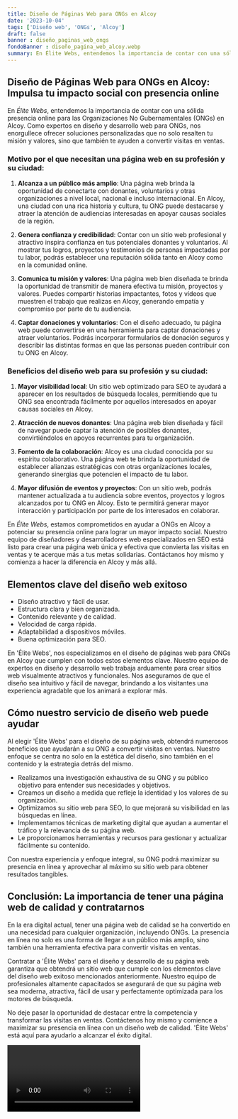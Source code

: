 ```yaml
---
title: Diseño de Páginas Web para ONGs en Alcoy
date: '2023-10-04'
tags: ['Diseño web', 'ONGs', 'Alcoy']
draft: false
banner : diseño_paginas_web_ongs
fondoBanner : diseño_pagina_web_alcoy.webp
summary: En Élite Webs, entendemos la importancia de contar con una sólida presencia online para las Organizaciones No Gubernamentales (ONGs) en Alcoy. Como expertos en diseño y desarrollo web para ONGs, nos enorgullece ofrecer soluciones personalizadas que no solo resalten tu misión y valores, sino que también te ayuden a convertir visitas en ventas. 
---
```


## Diseño de Páginas Web para ONGs en Alcoy: Impulsa tu impacto social con presencia online

En *Élite Webs*, entendemos la importancia de contar con una sólida presencia online para las Organizaciones No Gubernamentales (ONGs) en Alcoy. Como expertos en diseño y desarrollo web para ONGs, nos enorgullece ofrecer soluciones personalizadas que no solo resalten tu misión y valores, sino que también te ayuden a convertir visitas en ventas. 

### Motivo por el que necesitan una página web en su profesión y su ciudad:

1. **Alcanza a un público más amplio**: Una página web brinda la oportunidad de conectarte con donantes, voluntarios y otras organizaciones a nivel local, nacional e incluso internacional. En Alcoy, una ciudad con una rica historia y cultura, tu ONG puede destacarse y atraer la atención de audiencias interesadas en apoyar causas sociales de la región.

2. **Genera confianza y credibilidad**: Contar con un sitio web profesional y atractivo inspira confianza en tus potenciales donantes y voluntarios. Al mostrar tus logros, proyectos y testimonios de personas impactadas por tu labor, podrás establecer una reputación sólida tanto en Alcoy como en la comunidad online.

3. **Comunica tu misión y valores**: Una página web bien diseñada te brinda la oportunidad de transmitir de manera efectiva tu misión, proyectos y valores. Puedes compartir historias impactantes, fotos y vídeos que muestren el trabajo que realizas en Alcoy, generando empatía y compromiso por parte de tu audiencia.

4. **Captar donaciones y voluntarios**: Con el diseño adecuado, tu página web puede convertirse en una herramienta para captar donaciones y atraer voluntarios. Podrás incorporar formularios de donación seguros y describir las distintas formas en que las personas pueden contribuir con tu ONG en Alcoy.

### Beneficios del diseño web para su profesión y su ciudad:

1. **Mayor visibilidad local**: Un sitio web optimizado para SEO te ayudará a aparecer en los resultados de búsqueda locales, permitiendo que tu ONG sea encontrada fácilmente por aquellos interesados en apoyar causas sociales en Alcoy.

2. **Atracción de nuevos donantes**: Una página web bien diseñada y fácil de navegar puede captar la atención de posibles donantes, convirtiéndolos en apoyos recurrentes para tu organización.

3. **Fomento de la colaboración**: Alcoy es una ciudad conocida por su espíritu colaborativo. Una página web te brinda la oportunidad de establecer alianzas estratégicas con otras organizaciones locales, generando sinergias que potencien el impacto de tu labor.

4. **Mayor difusión de eventos y proyectos**: Con un sitio web, podrás mantener actualizada a tu audiencia sobre eventos, proyectos y logros alcanzados por tu ONG en Alcoy. Esto te permitirá generar mayor interacción y participación por parte de los interesados en colaborar.

En *Élite Webs*, estamos comprometidos en ayudar a ONGs en Alcoy a potenciar su presencia online para lograr un mayor impacto social. Nuestro equipo de diseñadores y desarrolladores web especializados en SEO está listo para crear una página web única y efectiva que convierta las visitas en ventas y te acerque más a tus metas solidarias. Contáctanos hoy mismo y comienza a hacer la diferencia en Alcoy y más allá.

<GifSeo />

<Cta />

## Elementos clave del diseño web exitoso

- Diseño atractivo y fácil de usar.
- Estructura clara y bien organizada.
- Contenido relevante y de calidad.
- Velocidad de carga rápida.
- Adaptabilidad a dispositivos móviles.
- Buena optimización para SEO.

En 'Élite Webs', nos especializamos en el diseño de páginas web para ONGs en Alcoy que cumplen con todos estos elementos clave. Nuestro equipo de expertos en diseño y desarrollo web trabaja arduamente para crear sitios web visualmente atractivos y funcionales. Nos aseguramos de que el diseño sea intuitivo y fácil de navegar, brindando a los visitantes una experiencia agradable que los animará a explorar más.

## Cómo nuestro servicio de diseño web puede ayudar

Al elegir 'Élite Webs' para el diseño de su página web, obtendrá numerosos beneficios que ayudarán a su ONG a convertir visitas en ventas. Nuestro enfoque se centra no solo en la estética del diseño, sino también en el contenido y la estrategia detrás del mismo.

- Realizamos una investigación exhaustiva de su ONG y su público objetivo para entender sus necesidades y objetivos.
- Creamos un diseño a medida que refleje la identidad y los valores de su organización.
- Optimizamos su sitio web para SEO, lo que mejorará su visibilidad en las búsquedas en línea.
- Implementamos técnicas de marketing digital que ayudan a aumentar el tráfico y la relevancia de su página web.
- Le proporcionamos herramientas y recursos para gestionar y actualizar fácilmente su contenido.

Con nuestra experiencia y enfoque integral, su ONG podrá maximizar su presencia en línea y aprovechar al máximo su sitio web para obtener resultados tangibles.

## Conclusión: La importancia de tener una página web de calidad y contratarnos

En la era digital actual, tener una página web de calidad se ha convertido en una necesidad para cualquier organización, incluyendo ONGs. La presencia en línea no solo es una forma de llegar a un público más amplio, sino también una herramienta efectiva para convertir visitas en ventas.

Contratar a 'Élite Webs' para el diseño y desarrollo de su página web garantiza que obtendrá un sitio web que cumple con los elementos clave del diseño web exitoso mencionados anteriormente. Nuestro equipo de profesionales altamente capacitados se asegurará de que su página web sea moderna, atractiva, fácil de usar y perfectamente optimizada para los motores de búsqueda.

No deje pasar la oportunidad de destacar entre la competencia y transformar las visitas en ventas. Contáctenos hoy mismo y comience a maximizar su presencia en línea con un diseño web de calidad. 'Élite Webs' está aquí para ayudarlo a alcanzar el éxito digital.

<Video />

<CtaBot job='ONGs' city='Alcoy'/>

<Gmaps query='Alcoy+españa+maps' />